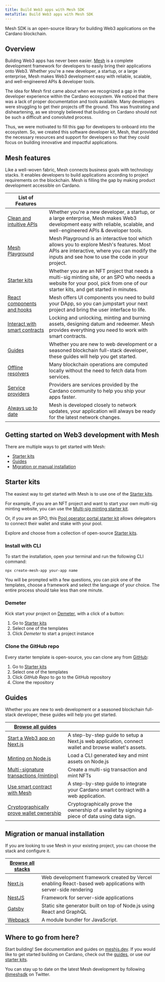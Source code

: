 ```yaml
---
title: Build Web3 apps with Mesh SDK
metaTitle: Build Web3 apps with Mesh SDK
---
```

Mesh SDK is an open-source library for building Web3 applications on the Cardano blockchain.

## Overview

Building Web3 apps has never been easier. [Mesh](https://meshjs.dev/) is a complete development framework for developers to easily bring their applications onto Web3. Whether you're a new developer, a startup, or a large enterprise, Mesh makes Web3 development easy with reliable, scalable, and well-engineered APIs & developer tools.

The idea for Mesh first came about when we recognized a gap in the developer experience within the Cardano ecosystem. We noticed that there was a lack of proper documentation and tools available. Many developers were struggling to get their projects off the ground. This was frustrating and disheartening, as we strongly believed that building on Cardano should not be such a difficult and convoluted process.

Thus, we were motivated to fill this gap for developers to onboard into the ecosystem. So, we created this software developer kit, Mesh, that provided the necessary resources and support for developers so that they could focus on building innovative and impactful applications.

## Mesh features

Like a well-woven fabric, Mesh connects business goals with technology stacks. It enables developers to build applications according to project requirements on the blockchain. Mesh is filling the gap by making product development accessible on Cardano.

| List of Features |  |
|----|---|
| [Clean and intuitive APIs](https://meshjs.dev/apis/) | Whether you're a new developer, a startup, or a large enterprise, Mesh makes Web3 development easy with reliable, scalable, and well-engineered APIs & developer tools. |
| [Mesh Playground](https://meshjs.dev/) | Mesh Playground is an interactive tool which allows you to explore Mesh's features. Most APIs are interactive, where you can modify the inputs and see how to use the code in your project. |
| [Starter kits](https://meshjs.dev/starter-templates) | Whether you are an NFT project that needs a multi-sig minting site, or an SPO who needs a website for your pool, pick from one of our starter kits, and get started in minutes. |
| [React components and hooks](https://meshjs.dev/react/) | Mesh offers UI components you need to build your DApp, so you can jumpstart your next project and bring the user interface to life. |
| [Interact with smart contracts](https://meshjs.dev/apis/transaction/smart-contract) | Locking and unlocking, minting and burning assets, designing datum and redeemer. Mesh provides everything you need to work with smart contracts. | 
| [Guides](https://meshjs.dev/guides) | Whether you are new to web development or a seasoned blockchain full-stack developer, these guides will help you get started. |
| [Offline resolvers](https://meshjs.dev/apis/resolvers) | Many blockchain operations are computed locally without the need to fetch data from services. |
| [Service providers](https://meshjs.dev/providers) | Providers are services provided by the Cardano community to help you ship your apps faster. |
| [Always up to date](https://meshjs.dev/about) | Mesh is developed closely to network updates, your application will always be ready for the latest network changes. |

## Getting started on Web3 development with Mesh

There are multiple ways to get started with Mesh:

- [Starter kits](#starterkits)
- [Guides](#guides)
- [Migration or manual installation](#migrationmanualinstallation)

## Starter kits

The easiest way to get started with Mesh is to use one of the [Starter kits](https://meshjs.dev/starter-templates). 

For example, if you are an NFT project and want to start your own multi-sig minting website, you can use the [Multi-sig minting starter kit](https://minting-template.meshjs.dev/).

Or, if you are an SPO, this [Pool operator portal starter kit](https://staking-template.meshjs.dev/) allows delegators to connect their wallet and stake with your pool.

Explore and choose from a collection of open-source [Starter kits](https://meshjs.dev/starter-templates).

### Install with CLI

To start the installation, open your terminal and run the following CLI command:

```shell
npx create-mesh-app your-app name
```

You will be prompted with a few questions, you can pick one of the templates, choose a framework and select the language of your choice. The entire process should take less than one minute.

### Demeter

Kick start your project on [Demeter](https://demeter.run), with a click of a button:

1. Go to [Starter kits](https://meshjs.dev/starter-templates)
2. Select one of the templates
3. Click *Demeter* to start a project instance

### Clone the GitHub repo

Every starter template is open-source, you can clone any from [GitHub](https://github.com/MeshJS):

1. Go to [Starter kits](https://meshjs.dev/starter-templates)
2. Select one of the templates
3. Click *GitHub Repo* to go to the GitHub repository
4. Clone the repository

## Guides

Whether you are new to web development or a seasoned blockchain full-stack developer, these guides will help you get started.

| [Browse all guides](https://meshjs.dev/guides) | |
|--|--|
| [Start a Web3 app on Next.js](https://meshjs.dev/guides/nextjs) | A step-by-step guide to setup a Next.js web application, connect wallet and browse wallet's assets. |
| [Minting on Node.js](https://meshjs.dev/guides/minting-on-nodejs) | Load a CLI generated key and mint assets on Node.js |
| [Multi-signature transactions (minting)](https://meshjs.dev/guides/multisig-minting) | Create a multi-sig transaction and mint NFTs|
| [Use smart contract with Mesh](https://meshjs.dev/guides/smart-contract) | A step-by-step guide to integrate your Cardano smart contract with a web application. |
| [Cryptographically prove wallet ownership](https://meshjs.dev/guides/prove-wallet-ownership) | Cryptographically prove the ownership of a wallet by signing a piece of data using data sign. |

## Migration or manual installation

If you are looking to use Mesh in your existing project, you can choose the stack and configure it.

| [Browse all stacks](https://meshjs.dev/migration-manual-installation) | |
|--|--|
| [Next.js](https://meshjs.dev/migration-manual-installation#nextjs) | Web development framework created by Vercel enabling React-based web applications with server-side rendering |
| [NestJS](https://meshjs.dev/migration-manual-installation#nestjs) | Framework for server-side applications |
| [Gatsby](https://meshjs.dev/migration-manual-installation#gatsby) | Static site generator built on top of Node.js using React and GraphQL |
| [Webpack](https://meshjs.dev/migration-manual-installation#webpack) | A module bundler for JavaScript. |

## Where to go from here?

Start building! See documentation and guides on [meshjs.dev](https://meshjs.dev/). If you would like to get started building on Cardano, check out the [guides](https://meshjs.dev/guides), or use our [starter kits](https://meshjs.dev/starter-templates). 

You can stay up to date on the latest Mesh development by following [@meshsdk](https://twitter.com/meshsdk) on Twitter.

